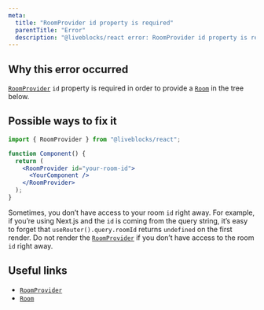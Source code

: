 ```yaml
---
meta:
  title: "RoomProvider id property is required"
  parentTitle: "Error"
  description: "@liveblocks/react error: RoomProvider id property is required."
---
```


## Why this error occurred

[`RoomProvider`][] `id` property is required in order to provide a [`Room`][] in
the tree below.

## Possible ways to fix it

```jsx highlight="5"
import { RoomProvider } from "@liveblocks/react";

function Component() {
  return (
    <RoomProvider id="your-room-id">
      <YourComponent />
    </RoomProvider>
  );
}
```

Sometimes, you don’t have access to your room `id` right away. For example, if
you’re using Next.js and the `id` is coming from the query string, it’s easy to
forget that `useRouter().query.roomId` returns `undefined` on the first render.
Do not render the [`RoomProvider`][] if you don’t have access to the room `id`
right away.

## Useful links

- [`RoomProvider`][]
- [`Room`][]

[`roomprovider`]: /docs/api-reference/liveblocks-react#RoomProvider
[`room`]: /docs/api-reference/liveblocks-client#Room
